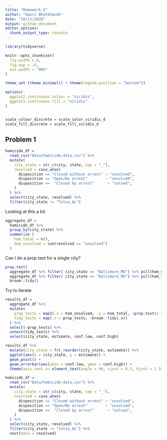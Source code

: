 ```yaml
---
title: "Homework 5"
author: "Gauri Bhatkhande"
date: "18/11/2020"
output: github_document
editor_options: 
  chunk_output_type: console
---
```

```r
library(tidyverse)

knitr::opts_chunk$set(
  fig.width = 6,
  fig.asp = .6,
  out.width = "90%"
)

theme_set (theme_minimal() + theme(legend.position = "bottom"))

options(
  ggplot2.continuous.colour = "viridis",
  ggplot2.continuous.fill = "viridis"
)


scale_colour_discrete = scale_color_viridis_d
scale_fill_discrete = scale_fill_viridis_d

```


## Problem 1 

```r
homicide_df = 
  read_csv("Data/homicide-data.csv") %>%
  mutate(
    city_state = str_c(city, state, sep = "_"),
    resolved = case_when(
      disposition == "Closed without arrest" ~ "unsolved",
      disposition == "Open/No arrest"        ~ "unsolved",
      disposition ==  "Closed by arrest"      ~ "solved",
    )
  ) %>%
  select(city_state, resolved) %>%
  filter(city_state != "Tulsa_AL")
```

Looking at this a bit 

```r
aggregate_df = 
  homicide_df %>% 
  group_by(city_state) %>% 
  summarize (
    hom_total = n(),
    hom_unsolved = sum(resolved == "unsolved")
  )
```

Can I do a prop test for a single city?

```r
prop.test(
  aggregate_df %>% filter( city_state == "Baltimore_MD") %>% pull(hom_unsolved),
  aggregate_df %>% filter( city_state == "Baltimore_MD") %>% pull(hom_total)) %>% 
  broom::tidy()

```

Try to iterate

```r
results_df = 
  aggregate_df %>%
  mutate(
    prop_tests = map2(.x = hom_unsolved, .y = hom_total, ~prop.test(x = .x, n = .y)),
    tidy_tests = map(.x = prop_tests, ~broom::tidy(.x))
  ) %>% 
  select(-prop_tests) %>% 
  unnest(tidy_tests) %>%
  select(city_state, estimate, conf.low, conf.high)
```



```r

results_df %>% 
  mutate(city_state = fct_reorder(city_state, estimate)) %>% 
  ggplot(aes(x = city_state, y = estimate)) +
  geom_point() +
  geom_errorbar(aes(ymin = conf.low, ymax = conf.high)) +
  theme(axis.text.x= element_text(angle = 90, vjust = 0.5, hjust = 1 ))
```


```r
homicide_df = 
  read_csv("Data/homicide-data.csv") %>%
  mutate(
    city_state = str_c(city, state, sep = "_"),
    resolved = case_when(
      disposition == "Closed without arrest" ~ "unsolved",
      disposition == "Open/No arrest"        ~ "unsolved",
      disposition ==  "Closed by arrest"      ~ "solved",
    )
  ) %>%
  select(city_state, resolved) %>%
  filter(city_state != "Tulsa_AL") %>% 
  nest(data = resolved)
```



